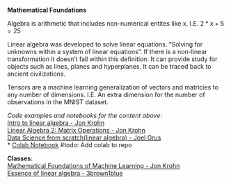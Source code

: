 **Mathematical Foundations**

Algebra is arithmetic that includes non-numerical entites like x. I.E. $2*x + 5 = 25$

Linear algebra was developed to solve linear equations. "Solving for unknowns within a system of linear equations". If there is a non-linear transformation it doesn't fall within this definition. It can provide study for  objects such as lines, planes and hyperplanes. It can be traced back to ancient civilizations. 

Tensors are a machine learning generalization of vectors and matricies to any number of dimensions. I.E. An extra dimension for the number of observations in the MNIST dataset.


*Code examples and notebooks for the content above*:<br> 
[Intro to linear algebra - Jon Krohn](https://github.com/jonkrohn/ML-foundations/blob/master/notebooks/1-intro-to-linear-algebra.ipynb) <br>
[Linear Algebra 2: Matrix Operations - Jon Krohn](https://github.com/jonkrohn/ML-foundations/blob/master/notebooks/2-linear-algebra-ii.ipynb) <br>
[Data Science from scratch(linear algebra) - Joel Grus](https://github.com/joelgrus/data-science-from-scratch/blob/master/scratch/linear_algebra.py)<br>
  * [Colab Notebook](https://colab.research.google.com/drive/1drVZPxfzb54ONric3VmGk2Ya9r88pmWK?usp=sharing) #todo: Add colab to repo <br>


**Classes**:<br>
[Mathematical Foundations of Machine Learning - Jon Krohn](https://www.udemy.com/course/machine-learning-data-science-foundations-masterclass/)<br>
[Essence of linear algebra - 3brown1blue](https://www.youtube.com/watch?v=fNk_zzaMoSs&list=PLZHQObOWTQDPD3MizzM2xVFitgF8hE_ab)<br>
